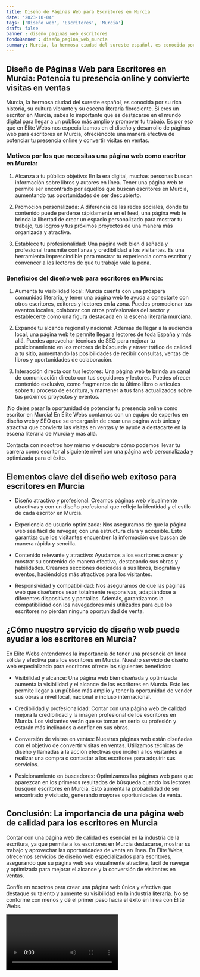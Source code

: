 ```yaml
---
title: Diseño de Páginas Web para Escritores en Murcia
date: '2023-10-04'
tags: ['Diseño web', 'Escritores', 'Murcia']
draft: false
banner : diseño_paginas_web_escritores
fondoBanner : diseño_pagina_web_murcia
summary: Murcia, la hermosa ciudad del sureste español, es conocida por su rica historia, su cultura vibrante y su escena literaria floreciente. Si eres un escritor en Murcia, sabes lo importante que es destacarse en el mundo digital para llegar a un público más amplio y promover tu trabajo. Es por eso que en Élite Webs nos especializamos en el diseño y desarrollo de páginas web para escritores en Murcia, ofreciéndote una manera efectiva de potenciar tu presencia online y convertir visitas en ventas.
---
```


## Diseño de Páginas Web para Escritores en Murcia: Potencia tu presencia online y convierte visitas en ventas

Murcia, la hermosa ciudad del sureste español, es conocida por su rica historia, su cultura vibrante y su escena literaria floreciente. Si eres un escritor en Murcia, sabes lo importante que es destacarse en el mundo digital para llegar a un público más amplio y promover tu trabajo. Es por eso que en Élite Webs nos especializamos en el diseño y desarrollo de páginas web para escritores en Murcia, ofreciéndote una manera efectiva de potenciar tu presencia online y convertir visitas en ventas.

### Motivos por los que necesitas una página web como escritor en Murcia:

1. Alcanza a tu público objetivo: En la era digital, muchas personas buscan información sobre libros y autores en línea. Tener una página web te permite ser encontrado por aquellos que buscan escritores en Murcia, aumentando tus oportunidades de ser descubierto.

2. Promoción personalizada: A diferencia de las redes sociales, donde tu contenido puede perderse rápidamente en el feed, una página web te brinda la libertad de crear un espacio personalizado para mostrar tu trabajo, tus logros y tus próximos proyectos de una manera más organizada y atractiva.

3. Establece tu profesionalidad: Una página web bien diseñada y profesional transmite confianza y credibilidad a los visitantes. Es una herramienta imprescindible para mostrar tu experiencia como escritor y convencer a los lectores de que tu trabajo vale la pena.

### Beneficios del diseño web para escritores en Murcia:

1. Aumenta tu visibilidad local: Murcia cuenta con una próspera comunidad literaria, y tener una página web te ayuda a conectarte con otros escritores, editores y lectores en la zona. Puedes promocionar tus eventos locales, colaborar con otros profesionales del sector y establecerte como una figura destacada en la escena literaria murciana.

2. Expande tu alcance regional y nacional: Además de llegar a la audiencia local, una página web te permite llegar a lectores de toda España y más allá. Puedes aprovechar técnicas de SEO para mejorar tu posicionamiento en los motores de búsqueda y atraer tráfico de calidad a tu sitio, aumentando las posibilidades de recibir consultas, ventas de libros y oportunidades de colaboración.

3. Interacción directa con tus lectores: Una página web te brinda un canal de comunicación directo con tus seguidores y lectores. Puedes ofrecer contenido exclusivo, como fragmentos de tu último libro o artículos sobre tu proceso de escritura, y mantener a tus fans actualizados sobre tus próximos proyectos y eventos.

¡No dejes pasar la oportunidad de potenciar tu presencia online como escritor en Murcia! En Élite Webs contamos con un equipo de expertos en diseño web y SEO que se encargarán de crear una página web única y atractiva que convierta las visitas en ventas y te ayude a destacarte en la escena literaria de Murcia y más allá.

Contacta con nosotros hoy mismo y descubre cómo podemos llevar tu carrera como escritor al siguiente nivel con una página web personalizada y optimizada para el éxito.

<GifSeo />

<Cta />

## Elementos clave del diseño web exitoso para escritores en Murcia

- Diseño atractivo y profesional: Creamos páginas web visualmente atractivas y con un diseño profesional que refleje la identidad y el estilo de cada escritor en Murcia.

- Experiencia de usuario optimizada: Nos aseguramos de que la página web sea fácil de navegar, con una estructura clara y accesible. Esto garantiza que los visitantes encuentren la información que buscan de manera rápida y sencilla.

- Contenido relevante y atractivo: Ayudamos a los escritores a crear y mostrar su contenido de manera efectiva, destacando sus obras y habilidades. Creamos secciones dedicadas a sus libros, biografía y eventos, haciéndolos más atractivos para los visitantes.

- Responsividad y compatibilidad: Nos aseguramos de que las páginas web que diseñamos sean totalmente responsivas, adaptándose a diferentes dispositivos y pantallas. Además, garantizamos la compatibilidad con los navegadores más utilizados para que los escritores no pierdan ninguna oportunidad de venta.

## ¿Cómo nuestro servicio de diseño web puede ayudar a los escritores en Murcia?

En Elite Webs entendemos la importancia de tener una presencia en línea sólida y efectiva para los escritores en Murcia. Nuestro servicio de diseño web especializado para escritores ofrece los siguientes beneficios:

- Visibilidad y alcance: Una página web bien diseñada y optimizada aumenta la visibilidad y el alcance de los escritores en Murcia. Esto les permite llegar a un público más amplio y tener la oportunidad de vender sus obras a nivel local, nacional e incluso internacional.

- Credibilidad y profesionalidad: Contar con una página web de calidad mejora la credibilidad y la imagen profesional de los escritores en Murcia. Los visitantes verán que se toman en serio su profesión y estarán más inclinados a confiar en sus obras.

- Conversión de visitas en ventas: Nuestras páginas web están diseñadas con el objetivo de convertir visitas en ventas. Utilizamos técnicas de diseño y llamadas a la acción efectivas que inciten a los visitantes a realizar una compra o contactar a los escritores para adquirir sus servicios.

- Posicionamiento en buscadores: Optimizamos las páginas web para que aparezcan en los primeros resultados de búsqueda cuando los lectores busquen escritores en Murcia. Esto aumenta la probabilidad de ser encontrado y visitado, generando mayores oportunidades de venta.

## Conclusión: La importancia de una página web de calidad para los escritores en Murcia

Contar con una página web de calidad es esencial en la industria de la escritura, ya que permite a los escritores en Murcia destacarse, mostrar su trabajo y aprovechar las oportunidades de venta en línea. En Élite Webs, ofrecemos servicios de diseño web especializados para escritores, asegurando que su página web sea visualmente atractiva, fácil de navegar y optimizada para mejorar el alcance y la conversión de visitantes en ventas.

Confíe en nosotros para crear una página web única y efectiva que destaque su talento y aumente su visibilidad en la industria literaria. No se conforme con menos y dé el primer paso hacia el éxito en línea con Élite Webs.

<Video />

<CtaBot job='Escritores' city='Murcia'/>

<Gmaps query='Murcia+españa+maps' />